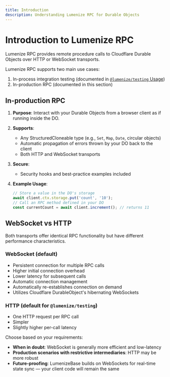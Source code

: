 ```yaml
---
title: Introduction
description: Understanding Lumenize RPC for Durable Objects
---
```


# Introduction to Lumenize RPC

Lumenize RPC provides remote procedure calls to Cloudflare Durable Objects over HTTP or WebSocket transports.

Lumenize RPC supports two main use cases:
1. In-process integration testing (documented in [`@lumenize/testing` Usage](/docs/testing/usage))
2. In-production RPC (documented in this section)
   
## In-production RPC

1. **Purpose**: Interact with your Durable Objects from a browser client as if running inside the DO.

2. **Supports**:
   - Any StructuredCloneable type (e.g., `Set`, `Map`, `Date`, circular objects)
   - Automatic propagation of errors thrown by your DO back to the client
   - Both HTTP and WebSocket transports

3. **Secure**:
   - Security hooks and best-practice examples included

4. **Example Usage**:
   ```typescript
   // Store a value in the DO's storage
   await client.ctx.storage.put('count', '10');
   // Call an RPC method defined in your DO
   const currentCount = await client.increment(); // returns 11
   ```

## WebSocket vs HTTP

Both transports offer identical RPC functionality but have different performance characteristics.

### WebSocket (default)
- Persistent connection for multiple RPC calls
- Higher initial connection overhead
- Lower latency for subsequent calls
- Automatic connection management
- Automatically re-establishes connection on demand
- Utilizes Cloudflare DurableObject's hibernating WebSockets

### HTTP (default for `@lumenize/testing`)
- One HTTP request per RPC call
- Simpler
- Slightly higher per-call latency

Choose based on your requirements:
- **When in doubt**: WebSocket is generally more efficient and low-latency
- **Production scenarios with restrictive intermediaries**: HTTP may be more robust
- **Future-proofing**: LumenizeBase builds on WebSockets for real-time state sync — your client code will remain the same
